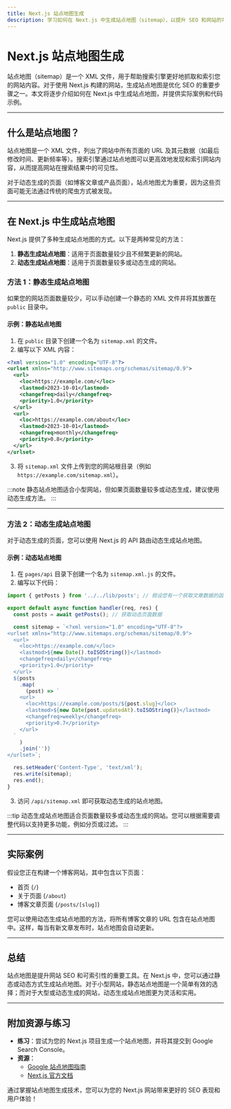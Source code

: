 ```yaml
---
title: Next.js 站点地图生成
description: 学习如何在 Next.js 中生成站点地图（sitemap），以提升 SEO 和网站的可索引性。本文适合初学者，包含代码示例和实际案例。
---
```


# Next.js 站点地图生成

站点地图（sitemap）是一个 XML 文件，用于帮助搜索引擎更好地抓取和索引您的网站内容。对于使用 Next.js 构建的网站，生成站点地图是优化 SEO 的重要步骤之一。本文将逐步介绍如何在 Next.js 中生成站点地图，并提供实际案例和代码示例。

---

## 什么是站点地图？

站点地图是一个 XML 文件，列出了网站中所有页面的 URL 及其元数据（如最后修改时间、更新频率等）。搜索引擎通过站点地图可以更高效地发现和索引网站内容，从而提高网站在搜索结果中的可见性。

对于动态生成的页面（如博客文章或产品页面），站点地图尤为重要，因为这些页面可能无法通过传统的爬虫方式被发现。

---

## 在 Next.js 中生成站点地图

Next.js 提供了多种生成站点地图的方式。以下是两种常见的方法：

1. **静态生成站点地图**：适用于页面数量较少且不频繁更新的网站。
2. **动态生成站点地图**：适用于页面数量较多或动态生成的网站。

### 方法 1：静态生成站点地图

如果您的网站页面数量较少，可以手动创建一个静态的 XML 文件并将其放置在 `public` 目录中。

#### 示例：静态站点地图

1. 在 `public` 目录下创建一个名为 `sitemap.xml` 的文件。
2. 编写以下 XML 内容：

```xml
<?xml version="1.0" encoding="UTF-8"?>
<urlset xmlns="http://www.sitemaps.org/schemas/sitemap/0.9">
  <url>
    <loc>https://example.com/</loc>
    <lastmod>2023-10-01</lastmod>
    <changefreq>daily</changefreq>
    <priority>1.0</priority>
  </url>
  <url>
    <loc>https://example.com/about</loc>
    <lastmod>2023-10-01</lastmod>
    <changefreq>monthly</changefreq>
    <priority>0.8</priority>
  </url>
</urlset>
```

3. 将 `sitemap.xml` 文件上传到您的网站根目录（例如 `https://example.com/sitemap.xml`）。

:::note
静态站点地图适合小型网站，但如果页面数量较多或动态生成，建议使用动态生成方法。
:::

---

### 方法 2：动态生成站点地图

对于动态生成的页面，您可以使用 Next.js 的 API 路由动态生成站点地图。

#### 示例：动态站点地图

1. 在 `pages/api` 目录下创建一个名为 `sitemap.xml.js` 的文件。
2. 编写以下代码：

```javascript
import { getPosts } from '../../lib/posts'; // 假设您有一个获取文章数据的函数

export default async function handler(req, res) {
  const posts = await getPosts(); // 获取动态页面数据

  const sitemap = `<?xml version="1.0" encoding="UTF-8"?>
<urlset xmlns="http://www.sitemaps.org/schemas/sitemap/0.9">
  <url>
    <loc>https://example.com/</loc>
    <lastmod>${new Date().toISOString()}</lastmod>
    <changefreq>daily</changefreq>
    <priority>1.0</priority>
  </url>
  ${posts
    .map(
      (post) => `
    <url>
      <loc>https://example.com/posts/${post.slug}</loc>
      <lastmod>${new Date(post.updatedAt).toISOString()}</lastmod>
      <changefreq>weekly</changefreq>
      <priority>0.7</priority>
    </url>
  `
    )
    .join('')}
</urlset>`;

  res.setHeader('Content-Type', 'text/xml');
  res.write(sitemap);
  res.end();
}
```

3. 访问 `/api/sitemap.xml` 即可获取动态生成的站点地图。

:::tip
动态生成站点地图适合页面数量较多或动态生成的网站。您可以根据需要调整代码以支持更多功能，例如分页或过滤。
:::

---

## 实际案例

假设您正在构建一个博客网站，其中包含以下页面：

- 首页 (`/`)
- 关于页面 (`/about`)
- 博客文章页面 (`/posts/[slug]`)

您可以使用动态生成站点地图的方法，将所有博客文章的 URL 包含在站点地图中。这样，每当有新文章发布时，站点地图会自动更新。

---

## 总结

站点地图是提升网站 SEO 和可索引性的重要工具。在 Next.js 中，您可以通过静态或动态方式生成站点地图。对于小型网站，静态站点地图是一个简单有效的选择；而对于大型或动态生成的网站，动态生成站点地图更为灵活和实用。

---

## 附加资源与练习

- **练习**：尝试为您的 Next.js 项目生成一个站点地图，并将其提交到 Google Search Console。
- **资源**：
  - [Google 站点地图指南](https://developers.google.com/search/docs/crawling-indexing/sitemaps/overview)
  - [Next.js 官方文档](https://nextjs.org/docs)

通过掌握站点地图生成技术，您可以为您的 Next.js 网站带来更好的 SEO 表现和用户体验！